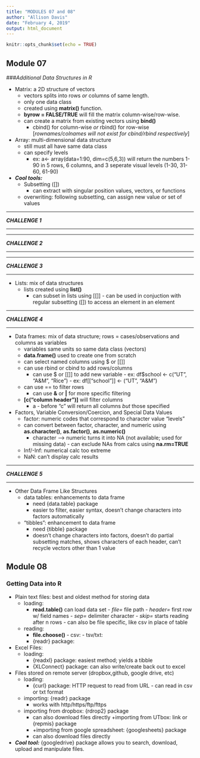 ```yaml
---
title: "MODULES 07 and 08"
author: "Allison Davis"
date: "February 4, 2019"
output: html_document
---
```


```r
knitr::opts_chunk$set(echo = TRUE)
```

## Module 07
###*Additional Data Structures in R*

* Matrix: a 2D structure of vectors
    + vectors splits into rows *or* columns of same length.
    + only one data class 
    + created using **matrix()** function.
    + **byrow = FALSE/TRUE** will fill the matrix column-wise/row-wise.
    + can create a matrix from existing vectors using **bind()**
        - cbind() for column-wise *or* rbind() for row-wise
            [*rownames/colnames will not exist for cbind/rbind respectively*]


* Array: multi-dimensional data structure
    + still must all have same data class
    + can specify levels 
        - ex: a<- array(data=1:90, dim=c(5,6,3)) will return the numbers 1-90 in 5 rows, 6 columns, and 3 seperate visual levels (1-30, 31-60, 61-90)
        
* ***Cool tools:*** 
    + Subsetting ([])
        - can extract with singular position values, vectors, or functions
    + overwriting: following subsetting, can assign new value or set of values
    
***
***CHALLENGE 1***

***
    
***
***CHALLENGE 2***

***

***
***CHALLENGE 3***

***


* Lists: mix of data structures
    + lists created using **list()**
        - can subset in lists using [[]]
                    - can be used in conjuction with regular subsetting ([]) to access an element in an element

***
***CHALLENGE 4***

***


* Data frames: mix of data structure; rows = cases/observations and columns as variables 
    + variables same units so same data class (vectors)
    + **data.frame()** used to create one from scratch
    + can select named columns using $ or [[]]
    + can use rbind or cbind to add rows/columns
        - can use $ or [[]] to add new variable
                - ex: df$school <- c("UT", "A&M", "Rice")
                - ex: df[["school"]] <- ("UT", "A&M")
    + can use == to filter rows
        - can use **&** or **|** for more specific filtering
    + **[c("column header")]** will filter columns
        - a *-* before "c" will return all columns *but* those specified
        
* Factors, Variable Conversion/Coercion, and Special Data Values
    + factor: numeric codes that correspond to character value "levels"
    + can convert between factor, character, and numeric using **as.character()**, **as.factor()**, **as.numeric()**
        - character --> numeric turns it into NA (not available; used for missing data)
                - can exclude NAs from calcs using **na.rm=TRUE**
    + Inf/-Inf: numerical calc too extreme
    + NaN: can't display calc results
    
***
***CHALLENGE 5***

***


* Other Data Frame Like Structures
    + data tables: enhancements to data frame
        - need {data.table} package
        - easier to filter, easier syntax, doesn't change characters into factors automatically
    + "tibbles": enhancement to data frame
        - need {tibble} package
        - doesn't change characters into factors, doesn't do partial subsetting matches, shows characters of each header, can't recycle vectors other than 1 value



## Module 08
### Getting Data into R

* Plain text files: best and oldest method for storing data
    + loading: 
        - **read.table()** can load data set
                - *file=* file path
                - *header=*  first row w/ field names
                - *sep=* delimiter character
                - *skip=* starts reading after n rows
                - can also be file specific, like csv in place of table
    + reading:
        - **file.choose()** 
                - csv:
                - tsv/txt:
        - {readr} package:

* Excel Files:
    + loading:
        - {readxl} package: easiest method; yields a tibble
        - {XLConnect} package: can also write/create back out to excel

* Files stored on remote server (dropbox,github, google drive, etc)
    + loading: 
        - {curl} package: HTTP request to read from URL
                - can read in csv or txt format
    + importing: {readr} package
        - works with http/https/ftp/fttps
    + importing from dropbox: {rdrop2} package
        - can also download files directly
    +importing from UTbox: link or {repmis} package
        -
    +importing from google spreadsheet: {googlesheets} package
        - can also download files directly
* ***Cool tool:*** {googledrive} package allows you to search, download, upload and manipulate files.


    